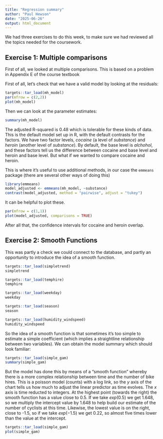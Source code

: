 ```yaml
---
title: "Regression summary"
author: "Paul Hewson"
date: "2025-06-26"
output: html_document
---
```


We had three exercises to do this week, to make sure we had reviewed all the topics needed for the coursework.

## Exercise 1: Multiple comparisons

First of all, we looked at multiple comparisons.  This is based on a problem in Appendix E of the course textbook

First of all, let's check that we have a valid model by looking at the residuals:

```r
targets::tar_load(mh_model)
par(mfrow = c(2,2))
plot(mh_model)
```

Then we can look at the parameter estimates:

```r
summary(mh_model)
```

The adjusted R-squared is 0.48 which is tolerable for these kinds of data.  This is the default model set up in R, with the default contrasts for the factors. We have two factor levels, *cocaine* (a level of *substance*) and *heroin* (another level of *substance*). By default, the base level is *alchohol*, and these factors tell us the difference between cocaine and base level and heroin and base level. But what if we wanted to compare cocaine and heroin.

This is where it's useful to use additional methods, in our case the `emmeans` package (there are several other ways of doing this)

```r
library(emmeans)
model_adjusted <- emmeans(mh_model, ~substance)
contrast(model_adjusted, method = "pairwise", adjust = "tukey")
```

It can be helpful to plot these.

```r
par(mfrow = c(1,1))
plot(model_adjusted, comparisons = TRUE)
```

After all that, the confidence intervals for cocaine and heroin overlap.


## Exercise 2: Smooth Functions

This was partly a check we could connect to the database, and partly an opportunity to introduce the idea of a smooth function.

```r
targets::tar_load(simpletrend)
simpletrend
```
```r
targets::tar_load(temphire)
temphire
```

```r
targets::tar_load(weekday)
weekday
```

```r
targets::tar_load(season)
season
```

```r
targets::tar_load(humidity_windspeed)
humidity_windspeed
```

So the idea of a smooth function is that sometimes it's too simple to estimate a simple coefficient (which implies a straightline relationship between two variables).  We can obtain the model summary which should look familiar:

```r
targets::tar_load(simple_gam)
summary(simple_gam)
```

But the model has done this by means of a "smooth function" whereby there is a more complex relationship between time and the number of bike hires.  This is a poisson model (counts) with a log link, so the $y$ axis of the chart tells us how much to adjust the linear predictor as time evolves. The $x$ axis is time reducted to integers. At the highest point (towards the right) the smooth function has a value close to 0.5. If we take $exp(0.5)$ we get 1.648, so we multiply the intercept value by 1.648 to help build our estimate of the number of cyclists at this time.  Likewise, the lowest value is on the right, close to -1.5, so if we take $exp(-1.5)$ we get 0.22, so almost five times lower than the value at the intercept.

```r
targets::tar_load(simple_gam)
plot(simple_gam)
```





